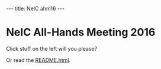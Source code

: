 ---
title: NeIC ahm16
---
= NeIC All-Hands Meeting 2016 =
  
Click stuff on the left will you please?

Or read the [[README.html]].